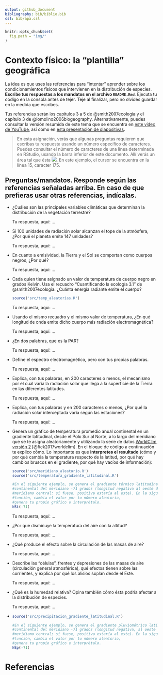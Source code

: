 ```yaml
---
output: github_document
bibliography: bib/biblio.bib
csl: bib/apa.csl
---
```


```r
knitr::opts_chunk$set(
  fig.path = "img/"
)
```


<!-- Este .md fue generado a partir del .Rmd homónimo. Edítese el .Rmd -->

# Contexto físico: la "plantilla" geográfica

La idea es que uses las referencias para "intentar" aprender sobre los condicionamientos físicos que intervienen en la distribución de especies. **Escribe tus respuestas a los mandatos en el archivo `README.Rmd`**. Ejecuta tu código en la consola antes de tejer. Teje al finalizar, pero no olvides guardar en la medida que escribes.

Tus referencias serán los capítulos 3 a 5 de @smith2007ecologia y el capítulo 3 de @lomolino2006biogeography. Alternativamente, puedes consultar la versión resumida de este tema que se encuentra en [este vídeo de YouTube](https://www.youtube.com/watch?v=R8m_EmZsxJU), así como en [esta presentación de diapositivas](https://drive.google.com/file/d/1-3os3Y9b6V2IkPhMUTYtbvIQag7dfeIL/view?usp=sharing).

>En esta asignación, verás que algunas preguntas requieren que escribas tu respuesta usando un número específico de caracteres. Puedes consultar el número de caracteres de una línea determinada en RStudio, usando la barra inferior de este documento. Allí verás un área tal que ésta ![](img/filas_columnas.png). En este ejemplo, el cursor se encuentra en la línea 15, caracter 175.

## Preguntas/mandatos. Responde según las referencias señaladas arriba. En caso de que prefieras usar otras referencias, indícalas.

* ¿Cuáles son las principales variables climáticas que determinan la distribución de la vegetación terrestre?

    Tu respuesta, aquí: ...

* Si 100 unidades de radiación solar alcanzan el tope de la atmósfera, ¿Por qué el planeta emite 147 unidades?

    Tu respuesta, aquí: ...
    


* En cuanto a emisividad, la Tierra y el Sol se comportan como cuerpos negros, ¿Por qué?

    Tu respuesta, aquí: ...
    
* Cada quien tiene asignado un valor de temperatura de cuerpo negro en grados Kelvin. Usa el recuadro "Cuantificando la ecología 3.1" de @smith2007ecologia. ¿Cuánta energía radiante emite el cuerpo?

    ```r
    source('src/temp_aleatorias.R')
    ```

    Tu respuesta, aquí: ...
    
* Usando el mismo recuadro y el mismo valor de temperatura, ¿En qué longitud de onda emite dicho cuerpo más radiación electromagnética?
    
    Tu respuesta, aquí: ...

* ¿En dos palabras, que es la PAR?

    Tu respuesta, aquí: ...

* Define el espectro electromagnético, pero con tus propias palabras.

    Tu respuesta, aquí: ...

* Explica, con tus palabras, en 200 caracteres o menos, el mecanismo por el cual varía la radiación solar que llega a la superficie de la Tierra en las diferentes latitudes.

    Tu respuesta, aquí: ...
    
* Explica, con tus palabras y en 200 caracteres o menos, ¿Por qué la radiación solar interceptada varía según las estaciones?

    Tu respuesta, aquí: ...
    
* Genera un gráfico de temperatura promedio anual continental en un gradiente latitudinal, desde el Polo Sur al Norte, a lo largo del meridiano que se te asigna aleatoriamente y utilizando la serie de datos [WorldClim, versión 2]((http://worldclim.org/version2)) [@fick2017worldclim]. En el bloque de código a continuación te explico cómo. Lo importante es que **interpretes el resultado** (cómo y por qué cambia la temperatura respecto de la latitud, por qué hay cambios bruscos en el gradiente, por qué hay vacíos de información):

    ```r
    source('src/meridiano_aleatorio.R')
    source('src/temperatura_gradiente_latitudinal.R')
    ```
    
    ```r
    #En el siguiente ejemplo, se genera el gradiente térmico latitudinal 
    #continental del meridiano -71 grados (longitud negativa al oeste del
    #meridiano central; si fuese, positiva estaría al este). En la siguiente
    #función, cambia el valor por tu número aleatorio,
    #genera tu propio gráfico e interprétalo.
    NSt(-71)
    ```
    
    Tu respuesta, aquí: ...
    
* ¿Por qué disminuye la temperatura del aire con la altitud?

    Tu respuesta, aquí: ...

* ¿Qué produce el efecto sobre la circulación de las masas de aire?

    Tu respuesta, aquí: ...
    
* Describe las "células", frentes y depresiones de las masas de aire (circulación general atmosférica), qué efectos tienen sobre las corrientes, y explica por qué los alisios soplan desde el Este.

    Tu respuesta, aquí: ...

* ¿Qué es la humedad relativa? Opina también cómo ésta podría afectar a la distribución de especies.

    Tu respuesta, aquí: ...
    
* 


    ```r
    source('src/precipitacion_gradiente_latitudinal.R')
    ```
    
    ```r
    #En el siguiente ejemplo, se genera el gradiente pluviométrico latitudinal 
    #continental del meridiano -71 grados (longitud negativa, al oeste del
    #meridiano central; si fuese, positiva estaría al este). En la siguiente
    #función, cambia el valor por tu número aleatorio,
    #genera tu propio gráfico e interprétalo.
    NSp(-71)
    ```


# Referencias
